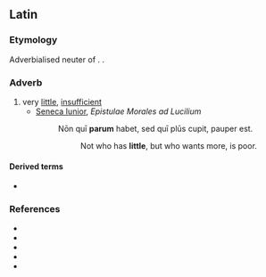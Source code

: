 ==Latin==

===Etymology===
Adverbialised neuter of {{m|la|parvus}}. {{doublet|la|parvum}}.

===Adverb===
{{la-adv|parum|minus|minimē}}

# very [[little]], [[insufficient]]
#* [[w:Seneca_the_Younger|Seneca Iunior]], ''Epistulae Morales ad Lucilium''
#*: Nōn quī '''parum''' habet, sed quī plūs cupit, pauper est.
#*:: Not who has '''little''', but who wants more, is poor.

====Derived terms====
* {{l|la|parumper}}

===References===
* {{R:L&S}}
* {{R:Elementary Lewis}}
* {{R:du Cange}}
* {{R:Gaffiot}}
* {{R:M&A}}